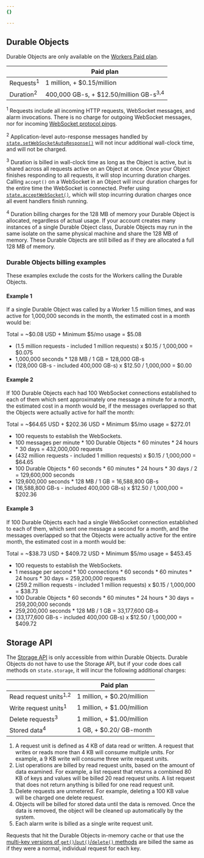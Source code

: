 ```yaml
---
{}

---
```



## Durable Objects

Durable Objects are only available on the [Workers Paid plan](/workers/platform/pricing/#workers).



|                      | Paid plan                                         |
| -------------------- | ------------------------------------------------- |
| Requests<sup>1</sup> | 1 million, + $0.15/million                        |
| Duration<sup>2</sup> | 400,000 GB-s, + $12.50/million GB-s<sup>3,4</sup> |



<sup>1</sup> Requests include all incoming HTTP requests, WebSocket messages, and alarm invocations. There is no charge for outgoing WebSocket messages, nor for incoming [WebSocket protocol pings](https://www.rfc-editor.org/rfc/rfc6455#section-5.5.2).

<sup>2</sup> Application-level auto-response messages handled by [`state.setWebSocketAutoResponse()`](/durable-objects/best-practices/websockets/) will not incur additional wall-clock time, and will not be charged.

<sup>3</sup> Duration is billed in wall-clock time as long as the Object is active, but is shared across all requests active on an Object at once. Once your Object finishes responding to all requests, it will stop incurring duration charges. Calling `accept()` on a WebSocket in an Object will incur duration charges for the entire time the WebSocket is connected. Prefer using [`state.acceptWebSocket()`](/durable-objects/best-practices/websockets/), which will stop incurring duration charges once all event handlers finish running.

<sup>4</sup> Duration billing charges for the 128 MB of memory your Durable Object is allocated, regardless of actual usage. If your account creates many instances of a single Durable Object class, Durable Objects may run in the same isolate on the same physical machine and share the 128 MB of memory. These Durable Objects are still billed as if they are allocated a full 128 MB of memory.

### Durable Objects billing examples

These examples exclude the costs for the Workers calling the Durable Objects.

#### Example 1

If a single Durable Object was called by a Worker 1.5 million times, and was active for 1,000,000 seconds in the month, the estimated cost in a month would be:

Total = ~$0.08 USD + Minimum $5/mo usage = $5.08

- (1.5 million requests - included 1 million requests) x $0.15 / 1,000,000 = $0.075
- 1,000,000 seconds \* 128 MB / 1 GB = 128,000 GB-s
- (128,000 GB-s - included 400,000 GB-s) x $12.50 / 1,000,000 = $0.00

#### Example 2

If 100 Durable Objects each had 100 WebSocket connections established to each of them which sent approximately one message a minute for a month, the estimated cost in a month would be, if the messages overlapped so that the Objects were actually active for half the month:

Total = ~$64.65 USD + $202.36 USD + Minimum $5/mo usage = $272.01

- 100 requests to establish the WebSockets.
- 100 messages per minute \* 100 Durable Objects \* 60 minutes \* 24 hours \* 30 days = 432,000,000 requests
- (432 million requests - included 1 million requests) x $0.15 / 1,000,000 = $64.65
- 100 Durable Objects \* 60 seconds \* 60 minutes \* 24 hours \* 30 days / 2 = 129,600,000 seconds
- 129,600,000 seconds \* 128 MB / 1 GB = 16,588,800 GB-s
- (16,588,800 GB-s - included 400,000 GB-s) x $12.50 / 1,000,000 = $202.36

#### Example 3

If 100 Durable Objects each had a single WebSocket connection established to each of them, which sent one message a second for a month, and the messages overlapped so that the Objects were actually active for the entire month, the estimated cost in a month would be:

Total = ~$38.73 USD + $409.72 USD + Minimum $5/mo usage = $453.45

- 100 requests to establish the WebSockets.
- 1 message per second \* 100 connections \* 60 seconds \* 60 minutes \* 24 hours \* 30 days = 259,200,000 requests
- (259.2 million requests - included 1 million requests) x $0.15 / 1,000,000 = $38.73
- 100 Durable Objects \* 60 seconds \* 60 minutes \* 24 hours \* 30 days = 259,200,000 seconds
- 259,200,000 seconds \* 128 MB / 1 GB = 33,177,600 GB-s
- (33,177,600 GB-s - included 400,000 GB-s) x $12.50 / 1,000,000 = $409.72

## Storage API

The [Storage API](/durable-objects/api/storage-api/) is only accessible from within Durable Objects. Durable Objects do not have to use the Storage API, but if your code does call methods on `state.storage`, it will incur the following additional charges:

|                                  | Paid plan                  |
| -------------------------------- | -------------------------- |
| Read request units<sup>1,2</sup> | 1 million, + $0.20/million |
| Write request units<sup>1</sup>  | 1 million, + $1.00/million |
| Delete requests<sup>3</sup>      | 1 million, + $1.00/million |
| Stored data<sup>4</sup>          | 1 GB, + $0.20/ GB-month    |

1.  A request unit is defined as 4 KB of data read or written. A request that writes or reads more than 4 KB will consume multiple units. For example, a 9 KB write will consume three write request units.
2.  List operations are billed by read request units, based on the amount of data examined. For example, a list request that returns a combined 80 KB of keys and values will be billed 20 read request units. A list request that does not return anything is billed for one read request unit.
3.  Delete requests are unmetered. For example, deleting a 100 KB value will be charged one delete request.
4.  Objects will be billed for stored data until the data is removed. Once the data is removed, the object will be cleaned up automatically by the system.
5.  Each alarm write is billed as a single write request unit.

Requests that hit the Durable Objects in-memory cache or that use the [multi-key versions of `get()`/`put()`/`delete()` methods](/durable-objects/api/storage-api/) are billed the same as if they were a normal, individual request for each key.